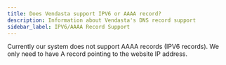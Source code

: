 ```yaml
---
title: Does Vendasta support IPV6 or AAAA record?
description: Information about Vendasta's DNS record support
sidebar_label: IPV6/AAAA Record Support
---
```


Currently our system does not support AAAA records (IPV6 records). We only need to have A record pointing to the website IP address.